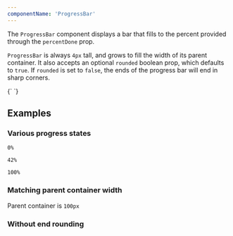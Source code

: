 ```yaml
---
componentName: 'ProgressBar'
---
```


The `ProgressBar` component displays a bar that fills to the percent provided through the `percentDone` prop.

`ProgressBar` is always `4px` tall, and grows to fill the width of its parent container. It also accepts an optional `rounded` boolean prop, which defaults to `true`. If `rounded` is set to `false`, the ends of the progress bar will end in sharp corners.

<LiveComponent>
{`
<ProgressBar percentDone={42} rounded={true} />`}
</LiveComponent>

## Examples

### Various progress states

`0%`

<ProgressBar percentDone={0} />

`42%`

<ProgressBar percentDone={42} />

`100%`

<ProgressBar percentDone={42} />

### Matching parent container width

Parent container is `100px`

<div style={{ width: '100px' }}>
	<ProgressBar percentDone={42} />
</div>

### Without end rounding

<ProgressBar percentDone={42} rounded={false} />
